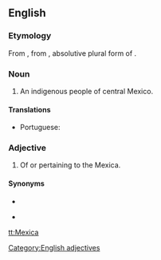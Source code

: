 ==English==

===Etymology===
From {{etyl|es|en}} {{m|es|mexica}}, from {{etyl|nci|en}} {{m|nci|mēxihcah}}, absolutive plural form of {{m|nci|mēxihcatl||Mexica, Aztec}}.

===Noun===
{{en-noun|s|Mexica}}

# An indigenous people of central Mexico.

====Translations====
{{trans-top|an indigenous people of central Mexico}}
* Portuguese: {{t|pt|mexica|m-f}}
{{trans-mid}}
{{trans-bottom}}

===Adjective===
{{head|en|adjectives}}

# Of or pertaining to the Mexica.

====Synonyms====
* {{l|en|Aztec}}
* {{l|en|Mexican}} {{qualifier|obsolete}}

[[Category:English adjectives]]

[[tt:Mexica]]